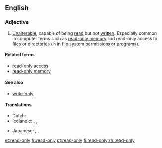 ==English==
{{wikipedia}}

===Adjective===
{{en-adj|-}}

# [[unalterable|Unalterable]], capable of being [[read]] but not [[written]].  Especially common in computer terms such as [[read-only memory]] and read-only access to files or directories (in in file system permissions or programs).

====Related terms====
* [[read-only access]]
* [[read-only memory]]

====See also====
* [[write-only]]

====Translations====
{{trans-top|capable of being read but not written}}
* Dutch: {{t-|nl|alleen-lezen}}
* Icelandic: {{qualifier|reading}} {{t-|is|les-}}, {{qualifier|write-protected}} {{t-|is|ritvarinn|m}}, {{t-|is|skrifvarinn|m}}
{{trans-mid}}
* Japanese: {{t-|ja|読み込み専用|tr=yomikomi-sen'yō|sc=Jpan}}, {{t-|ja|読み出し専用|tr=yomidashi-sen'yō|sc=Jpan}}, {{t-|ja|読み取り専用|tr=yomitori-sen'yō|sc=Jpan}}
{{trans-bottom}}

[[et:read-only]]
[[fr:read-only]]
[[pt:read-only]]
[[fi:read-only]]
[[zh:read-only]]